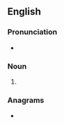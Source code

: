 ==English==

===Pronunciation===
* {{IPA|en|/ˈlaɪkɪŋz/}}

===Noun===
{{head|en|noun form}}

# {{plural of|en|liking}}

===Anagrams===
* {{anagrams|en|a=giiklns|Glinski|Kisling|silking}}